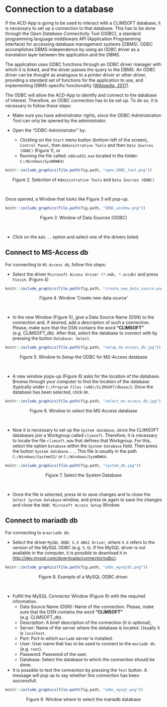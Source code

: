 <a name="odbc"></a>

# Connection to a database

If the ACD-App is going to be used to interact with a CLIMSOFT database, it is necessary to set up a connection to that database. This has to be done through the *Open Database Connectivity* Tool (ODBC), a standard programming language middleware API (Application Programming Interface) for accessing database management systems (DBMS). ODBC accomplishes DBMS independence by using an ODBC driver as a translation layer between the application and the DBMS. 

The application uses ODBC functions through an ODBC driver manager with which it is linked, and the driver passes the query to the DBMS. An ODBC driver can be thought  as analogous to a printer driver or other driver, providing a standard set of functions for the application to use, and implementing DBMS-specific functionality ([Wikipedia, 2017](#references)).

The ODBC will allow the ACD-App to identify and connect to the database of interest.
Therefore, an ODBC connection has to be set up. To do so, it is necessary to follow these steps:

*	Make sure you have administrator rights, since the ODBC-Administration Tool can only be opened by the administrator.
*	Open the "ODBC-Administrator" by:

    + Clickling on the `Start` menu button (bottom-left of the screen), `Control Panel`, then `Administrative Tools` and then `Data Sources (ODBC)` (Figure 1), or 
    +	Running the file called: `odbcad32.exe` located in the folder: `C:/Windows/SysWOW64/`

```r
knitr::include_graphics(file.path(fig.path, "open_ODBC_tool.png"))
```
<center>Figure 2. Selection of `Administrative Tools` and `Data Sources (ODBC)`</center><br>

Once opened, a Window that looks like Figure 3 will pop-up.

```r
knitr::include_graphics(file.path(fig.path, "ODBC_window.png"))
```
<center>Figure 3. Window of Data Sources (ODBC)</center><br>

* Click on the `Add...` option and select one of the drivers listed.

## Connect to MS-Access db
For connecting to `MS-Access db`, follow this steps:

* Select the driver `Microsoft Access Driver (*.mdb, *.accdb)` and press `Finish`. (Figure 4)

```r
knitr::include_graphics(file.path(fig.path, "create_new_data_source.png"))
```
<center>Figure 4. Window 'Create new data source'</center><br>

* In the new Window (Figure 5), give a Data Source Name (DSN) to the connection and, if desired, add a description of such a connection. 
Please, make sure that the DSN contains the word **"CLIMSOFT"** (e.g. CLIMSOFT_db). After that, select the database to connect with by pressing the button `Database: Select`.

```r
knitr::include_graphics(file.path(fig.path, "setup_ms-access_db.jpg"))
```
<center>Figure 5. Window to Setup the ODBC for MS-Access database</center><br>

* A new window pops-up (Figure 6) asks for the location of the database. Browse through your computer to find the location of the database (typically under `C:/Program Files (x86)/CLIMSOFT/dbase/`). Once the database has been selected, click `OK`. 

```r
knitr::include_graphics(file.path(fig.path, "select_ms-access_db.jpg"))
```
<center>Figure 6. Window to select the MS-Access database</center><br>

* Now it is necessary to set up the `System database`, since the CLIMSOFT databases join a Workgroup called  `climsoft`. Therefore, it is necessary to locate the file `climsoft.mdw` that defines that Workgroup. For this, select the option `Database` within the `System Database` field. Then press the button `System database...`. This file is usually in the path `C:/Windows/System32/` or `C:/Windows/SysWOW64`.

```r
knitr::include_graphics(file.path(fig.path, "system_db.jpg"))
```
<center>Figure 7. Select the System Database</center><br>

* Once the file is selected, press `OK` to save changes and to close the `Select System Database` window, and press `OK` again to save the changes and close the `ODBC Microsoft Access Setup` Window. 

## Connect to mariadb db

For connecting to a `mariadb db`:

* Select the driver `MySQL ODBC X.X ANSI Driver`, where `X.X` refers to the version of the MySQL ODBC (e.g. `5.5`). If the MySQL driver is not available in the computer, it is possible to download it in <http://dev.mysql.com/downloads/connector/odbc/>. 
```r
knitr::include_graphics(file.path(fig.path, "odbc_mysql01.png"))
```
<center>Figure 8. Example of a MySQL ODBC driver. </center><br>

* Fulfill the MySQL Connector Window (Figure 9) with the required information. 
    +	Data Source Name (DSN): Name of the connection. Please, make sure that the DSN contains the word **"CLIMSOFT"** (e.g. CLIMSOFT_db).
    + Description: A brief description of the connection (it is optional),
    + Server: Name of the server where the database is located. Usually it is `localhost`.
    + Port: Port in which `mariadb` server is installed.
    + User: User name that has to be used to connect to the `mariadb db`. (e.g. `root`).
    + Password: Password of the user.
    + Database: Select the database to which the connection should be done.
* It is possible to test the connection by pressing the `Test` button. A message will pop up to say whether this connection has been successfull. 


```r
knitr::include_graphics(file.path(fig.path, "odbc_mysql.png"))
```
<center>Figure 9. Window where to select the mariadb database</center><br>

